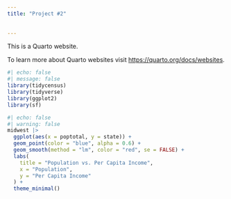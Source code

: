 ```yaml
---
title: "Project #2"
 
  
---
```


This is a Quarto website.

To learn more about Quarto websites visit <https://quarto.org/docs/websites>.
```r
#| echo: false
#| message: false
library(tidycensus)
library(tidyverse)
library(ggplot2)
library(sf)
```



```r
#| echo: false
#| warning: false
midwest |>
  ggplot(aes(x = poptotal, y = state)) +
  geom_point(color = "blue", alpha = 0.6) +
  geom_smooth(method = "lm", color = "red", se = FALSE) +
  labs(
    title = "Population vs. Per Capita Income",
    x = "Population",
    y = "Per Capita Income"
  ) +
  theme_minimal()

```

